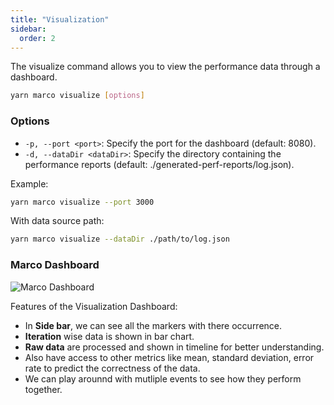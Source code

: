 ```yaml
---
title: "Visualization"
sidebar:
  order: 2
---
```


The visualize command allows you to view the performance data through a dashboard.

```bash frame="none"
yarn marco visualize [options]
```

### Options

- `-p, --port <port>`: Specify the port for the dashboard (default: 8080).
- `-d, --dataDir <dataDir>`: Specify the directory containing the performance reports (default: ./generated-perf-reports/log.json).

Example:

```bash frame="none"
yarn marco visualize --port 3000
```

With data source path:

```bash frame="none"
yarn marco visualize --dataDir ./path/to/log.json
```

### Marco Dashboard

![Marco Dashboard](../../../../assets/dashboard.gif)

Features of the Visualization Dashboard:
- In **Side bar**, we can see all the markers with there occurrence.
- **Iteration** wise data is shown in bar chart.
- **Raw data** are processed and shown in timeline for better understanding.
- Also have access to other metrics like mean, standard deviation, error rate to predict the correctness of the data.
- We can play arounnd with mutliple events to see how they perform together.
